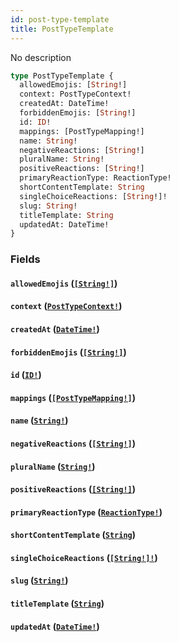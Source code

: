```yaml
---
id: post-type-template
title: PostTypeTemplate
---
```


No description

```graphql
type PostTypeTemplate {
  allowedEmojis: [String!]
  context: PostTypeContext!
  createdAt: DateTime!
  forbiddenEmojis: [String!]
  id: ID!
  mappings: [PostTypeMapping!]
  name: String!
  negativeReactions: [String!]
  pluralName: String!
  positiveReactions: [String!]
  primaryReactionType: ReactionType!
  shortContentTemplate: String
  singleChoiceReactions: [String!]!
  slug: String!
  titleTemplate: String
  updatedAt: DateTime!
}
```

### Fields

#### `allowedEmojis` ([`[String!]`](/docs/graphql/scalars/string))

#### `context` ([`PostTypeContext!`](/docs/graphql/enums/post-type-context))

#### `createdAt` ([`DateTime!`](/docs/graphql/scalars/date-time))

#### `forbiddenEmojis` ([`[String!]`](/docs/graphql/scalars/string))

#### `id` ([`ID!`](/docs/graphql/scalars/id))

#### `mappings` ([`[PostTypeMapping!]`](/docs/graphql/objects/post-type-mapping))

#### `name` ([`String!`](/docs/graphql/scalars/string))

#### `negativeReactions` ([`[String!]`](/docs/graphql/scalars/string))

#### `pluralName` ([`String!`](/docs/graphql/scalars/string))

#### `positiveReactions` ([`[String!]`](/docs/graphql/scalars/string))

#### `primaryReactionType` ([`ReactionType!`](/docs/graphql/enums/reaction-type))

#### `shortContentTemplate` ([`String`](/docs/graphql/scalars/string))

#### `singleChoiceReactions` ([`[String!]!`](/docs/graphql/scalars/string))

#### `slug` ([`String!`](/docs/graphql/scalars/string))

#### `titleTemplate` ([`String`](/docs/graphql/scalars/string))

#### `updatedAt` ([`DateTime!`](/docs/graphql/scalars/date-time))
